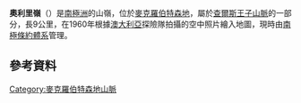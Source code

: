 {{coord|70|58|S|67|19|E|display=title}}

'''奧利里嶺'''（{{lang-en|O'Leary Ridges}}）是[[南極洲|南極洲]]的山嶺，位於[[麥克羅伯特森地|麥克羅伯特森地]]，屬於[[查爾斯王子山脈|查爾斯王子山脈]]的一部分，長9公里，在1960年根據[[澳大利亞|澳大利亞]]探險隊拍攝的空中照片繪入地圖，現時由[[南極條約體系|南極條約體系]]管理。

==參考資料==
{{usgs-gazetteer}}

{{DEFAULTSORT:O'Leary Ridges}}
[[Category:麥克羅伯特森地山脈|Category:麥克羅伯特森地山脈]]


{{MacRobertsonLand-geo-stub}}